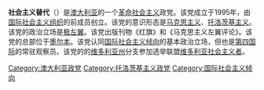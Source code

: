 {{unreferenced|time=2017-01-20T13:38:39+00:00}}
'''社会主义替代'''（{{lang-en|Socialist Alternative}}）是[[澳大利亚|澳大利亚]]的一个[[革命社会主义|革命社会主义]]政党。该党成立于1995年，由[[国际社会主义组织_(澳大利亚)|国际社会主义组织]]的前成员创立。该党的意识形态是[[马克思主义|马克思主义]]、[[托洛茨基主义|托洛茨基主义]]。该党的政治立场是[[极左翼|极左翼]]。该党出版刊物《红旗》和《马克思主义左翼评论》。该党的总部位于[[墨尔本|墨尔本]]。该党认同[[国际社会主义倾向|国际社会主义倾向]]的基本政治立场，但也是[[第四国际|第四国际]]的常驻观察员。该党的的[[维多利亚州|维多利亚州]]分支参加选举联盟[[维多利亚社会主义者|维多利亚社会主义者]]。

[[Category:澳大利亚政党|Category:澳大利亚政党]]
[[Category:托洛茨基主义政党|Category:托洛茨基主义政党]]
[[Category:国际社会主义倾向|Category:国际社会主义倾向]]